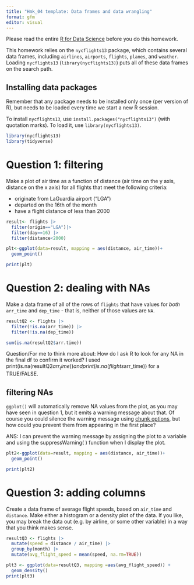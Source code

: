 ```yaml
---
title: "Hmk_04 template: Data frames and data wrangling"
format: gfm
editor: visual
---
```


Please read the entire [R for Data Science](https://r4ds.hadley.nz/data-transform) before you do this homework.

This homework relies on the `nycflights13` package, which contains several data frames, including `airlines`, `airports`, `flights`, `planes`, and `weather`. Loading `nycflights13` (`library(nycflights13)`) puts all of these data frames on the search path.

## Installing data packages

Remember that any package needs to be installed only once (per version of R), but needs to be loaded every time we start a new R session.

To install `nycflights13`, use `install.packages("nycflights13")` (with quotation marks). To load it, use `library(nycflights13)`.

```r
library(nycflights13)
library(tidyverse)

```

# Question 1: filtering

Make a plot of air time as a function of distance (air time on the y axis, distance on the x axis) for all flights that meet the following criteria:

-   originate from LaGuardia airport ("LGA")
-   departed on the 16th of the month
-   have a flight distance of less than 2000

```r
result<- flights |>
  filter(origin=="LGA")|>
  filter(day==16) |>
  filter(distance<2000)

plt<-ggplot(data=result, mapping = aes(distance, air_time))+
  geom_point()

print(plt)
```

# Question 2: dealing with NAs

Make a data frame of all of the rows of `flights` that have values for *both* `arr_time` and `dep_time` - that is, neither of those values are `NA`.

```r
resultQ2 <- flights |>
  filter(!is.na(arr_time)) |>
  filter(!is.na(dep_time))

sum(is.na(resultQ2$arr.time)) 
```

Question/For me to think more about: How do I ask R to look for any NA in the final df to confirm it worked? I used print(is.na(resultQ2$arr_time)) and print(is.na(flights$arr_time)) for a TRUE/FALSE.

## filtering NAs

`ggplot()` will automatically remove NA values from the plot, as you may have seen in question 1, but it emits a warning message about that. Of course you could silence the warning message using [chunk options](https://bookdown.org/yihui/rmarkdown-cookbook/chunk-options.html), but how could you prevent them from appearing in the first place?

ANS: I can prevent the warning message by assigning the plot to a variable and using the suppressWarning( ) function when I display the plot.

```r
plt2<-ggplot(data=result, mapping = aes(distance, air_time))+
  geom_point()

print(plt2)
```

# Question 3: adding columns

Create a data frame of average flight speeds, based on `air_time` and `distance`. Make either a histogram or a density plot of the data. If you like, you may break the data out (e.g. by airline, or some other variable) in a way that you think makes sense.

```r
resultQ3 <- flights |>
  mutate(speed = distance / air_time) |>
  group_by(month) |>
  mutate(avg_flight_speed = mean(speed, na.rm=TRUE))

plt3 <- ggplot(data=resultQ3, mapping =aes(avg_flight_speed)) + 
  geom_density()
print(plt3)

```
